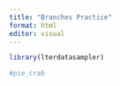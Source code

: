 ```yaml
---
title: "Branches Practice"
format: html
editor: visual
---
```

```r
library(lterdatasampler)

#pie_crab
```

